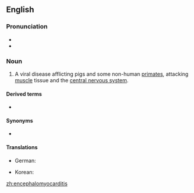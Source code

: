 ==English==

===Pronunciation===
* {{IPA|/ɛnˌsɛfəloʊmaɪoʊkaɹˈdaɪtɪs/|lang=en}}
* {{rhymes|aɪtɪs|lang=en}}

===Noun===
{{en-noun|-}}

# {{lb|en|veterinary medicine}} A viral disease afflicting pigs and some non-human [[primate]]s, attacking [[muscle]] tissue and the [[central nervous system]].

====Derived terms====
* {{l|en|encephalomyocarditic}}

====Synonyms====
* {{l|en|EMC}}

====Translations====
{{trans-top|viral disease affecting pigs and primates}}
* German: {{t|de|Enzephalomyokarditis}}
{{trans-mid}}
* Korean: {{t|ko|돼지뇌심근염|tr=dwaejinoesimgeunyeom}}
{{trans-bottom}}

[[zh:encephalomyocarditis]]